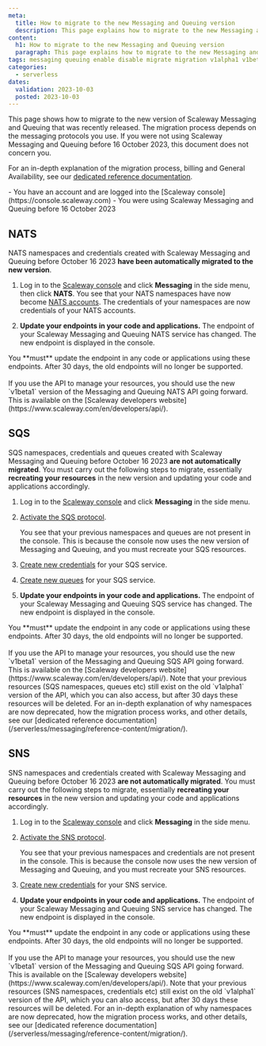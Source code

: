 ```yaml
---
meta:
  title: How to migrate to the new Messaging and Queuing version
  description: This page explains how to migrate to the new Messaging and Queuing version
content:
  h1: How to migrate to the new Messaging and Queuing version
  paragraph: This page explains how to migrate to the new Messaging and Queuing version
tags: messaging queuing enable disable migrate migration v1alpha1 v1beta1 nats sqs sns nats-account account create 
categories:
  - serverless 
dates:
  validation: 2023-10-03
  posted: 2023-10-03
---
```


This page shows how to migrate to the new version of Scaleway Messaging and Queuing that was recently released. The migration process depends on the messaging protocols you use. If you were not using Scaleway Messaging and Queuing before 16 October 2023, this document does not concern you.

For an in-depth explanation of the migration process, billing and General Availability, see our [dedicated reference documentation](/serverless/messaging/reference-content/migration/).

<Macro id="iam-requirements" />

<Message type="requirement">
  - You have an account and are logged into the [Scaleway console](https://console.scaleway.com)
  - You were using Scaleway Messaging and Queuing before 16 October 2023
</Message>

## NATS

NATS namespaces and credentials created with Scaleway Messaging and Queuing before October 16 2023 **have been automatically migrated to the new version**.

1. Log in to the [Scaleway console](https://console.scaleway.com/) and click **Messaging** in the side menu, then click **NATS**. You see that your NATS namespaces have now become [NATS accounts](/serverless/messaging/concepts/#nats-account). The credentials of your namespaces are now credentials of your NATS accounts.

2. **Update your endpoints in your code and applications.** The endpoint of your Scaleway Messaging and Queuing NATS service has changed. The new endpoint is displayed in the console.

<Message type="important">
You **must** update the endpoint in any code or applications using these endpoints.  After 30 days, the old endpoints will no longer be supported.<br/>
<br/>
If you use the API to manage your resources, you should use the new `v1beta1` version of the Messaging and Queuing NATS API going forward. This is available on the [Scaleway developers website](https://www.scaleway.com/en/developers/api/).
</Message>

## SQS

SQS namespaces, credentials and queues created with Scaleway Messaging and Queuing before October 16 2023 **are not automatically migrated**. You must carry out the following steps to migrate, essentially **recreating your resources** in the new version and updating your code and applications accordingly.

1. Log in to the [Scaleway console](https://console.scaleway.com/) and click **Messaging** in the side menu.

2. [Activate the SQS protocol](/serverless/messaging/how-to/get-started/#how-to-activate-sqs-or-sns).

    You see that your previous namespaces and queues are not present in the console. This is because the console now uses the new version of Messaging and Queuing, and you must recreate your SQS resources.

3. [Create new credentials](/serverless/messaging/how-to/create-credentials/) for your SQS service.

4. [Create new queues](/serverless/messaging/how-to/create-manage-queues/#how-to-create-a-queue) for your SQS service.

5. **Update your endpoints in your code and applications.** The endpoint of your Scaleway Messaging and Queuing SQS service has changed. The new endpoint is displayed in the console.

<Message type="important">
You **must** update the endpoint in any code or applications using these endpoints.  After 30 days, the old endpoints will no longer be supported.<br/>
<br/>
If you use the API to manage your resources, you should use the new `v1beta1` version of the Messaging and Queuing SQS API going forward. This is available on the [Scaleway developers website](https://www.scaleway.com/en/developers/api/). Note that your previous resources (SQS namespaces, queues etc) still exist on the old `v1alpha1` version of the API, which you can also access, but after 30 days these resources will be deleted.
</Message>

<Message type="tip">
For an in-depth explanation of why namespaces are now deprecated, how the migration process works, and other details, see our [dedicated reference documentation](/serverless/messaging/reference-content/migration/).
</Message>


## SNS

SNS namespaces and credentials created with Scaleway Messaging and Queuing before October 16 2023 **are not automatically migrated**. You must carry out the following steps to migrate, essentially **recreating your resources** in the new version and updating your code and applications accordingly.

1. Log in to the [Scaleway console](https://console.scaleway.com/) and click **Messaging** in the side menu.

2. [Activate the SNS protocol](/serverless/messaging/how-to/get-started/#how-to-activate-sqs-or-sns).

    You see that your previous namespaces and credentials are not present in the console. This is because the console now uses the new version of Messaging and Queuing, and you must recreate your SNS resources.

3. [Create new credentials](/serverless/messaging/how-to/create-credentials/) for your SNS service.

4. **Update your endpoints in your code and applications.** The endpoint of your Scaleway Messaging and Queuing SNS service has changed. The new endpoint is displayed in the console.

<Message type="important">
You **must** update the endpoint in any code or applications using these endpoints.  After 30 days, the old endpoints will no longer be supported.<br/>
<br/>
If you use the API to manage your resources, you should use the new `v1beta1` version of the Messaging and Queuing SQS API going forward. This is available on the [Scaleway developers website](https://www.scaleway.com/en/developers/api/). Note that your previous resources (SNS namespaces, credentials etc) still exist on the old `v1alpha1` version of the API, which you can also access, but after 30 days these resources will be deleted.
</Message>

<Message type="tip">
For an in-depth explanation of why namespaces are now deprecated, how the migration process works, and other details, see our [dedicated reference documentation](/serverless/messaging/reference-content/migration/).
</Message>